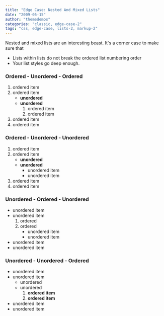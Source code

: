 ```yaml
---
title: "Edge Case: Nested And Mixed Lists"
date: "2009-05-15"
author: "themedemos"
categories: "classic, edge-case-2"
tags: "css, edge-case, lists-2, markup-2"
---
```


Nested and mixed lists are an interesting beast. It's a corner case to make sure that

- Lists within lists do not break the ordered list numbering order
- Your list styles go deep enough.

### Ordered - Unordered - Ordered

1. ordered item
2. ordered item
    - **unordered**
    - **unordered**
        1. ordered item
        2. ordered item
3. ordered item
4. ordered item

### Ordered - Unordered - Unordered

1. ordered item
2. ordered item
    - **unordered**
    - **unordered**
        - unordered item
        - unordered item
3. ordered item
4. ordered item

### Unordered - Ordered - Unordered

- unordered item
- unordered item
    1. ordered
    2. ordered
        - unordered item
        - unordered item
- unordered item
- unordered item

### Unordered - Unordered - Ordered

- unordered item
- unordered item
    - unordered
    - unordered
        1. **ordered item**
        2. **ordered item**
- unordered item
- unordered item
